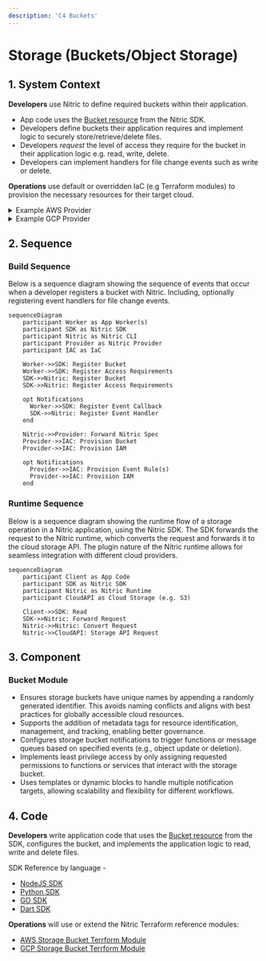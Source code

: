 ```yaml
---
description: 'C4 Buckets'
---
```


# Storage (Buckets/Object Storage)

## 1. System Context

**Developers** use Nitric to define required buckets within their application.

- App code uses the [Bucket resource](/storage) from the Nitric SDK.
- Developers define buckets their application requires and implement logic to securely store/retrieve/delete files.
- Developers _request_ the level of access they require for the bucket in their application logic e.g. read, write, delete.
- Developers can implement handlers for file change events such as write or delete.

**Operations** use default or overridden IaC (e.g Terraform modules) to provision the necessary resources for their target cloud.

<details>
  <summary>Example AWS Provider</summary>

- **AWS S3** serves as the storage backend.
- **AWS Lambda** functions are used to process events triggered by S3.
- **AWS IAM** provides roles and policies for secure access to S3 buckets and Lambda functions, enforcing least privilege access based on the developers request.

```mermaid
flowchart TD
    Developer["Developer"]
    Operations["Operations"]
    App["nitric up"]
    S3Bucket["AWS S3 Bucket"]
    Lambda["AWS Lambda Functions"]
    IAM["AWS IAM"]

    Developer -->|Code| App
    Operations -->|Terraform| App
    App -->|Create S3 Bucket| S3Bucket
    App -->|Configure Notifications| S3Bucket
    IAM -->|Allow Lambda Invocation| Lambda
    Lambda -->|Store/Retrieve Data/Trigger onEvents| S3Bucket
    App -->|Provide Access| IAM
    IAM -->S3Bucket

classDef default line-height:1;
classDef edgeLabel line-height:2;
```

</details>
<details>
  <summary>Example GCP Provider</summary>

- **Google Cloud Storage** serves as the storage backend.
- **Google Cloud Pub/Sub** is used to publish events triggered by Cloud Storage notifications.
- **Google IAM** provides roles and policies for secure access to Cloud Storage buckets and Pub/Sub topics, enforcing least privilege access based on the developer's request.

```mermaid
flowchart TD
    Developer["Developer"]
    Operations["Operations"]
    App["nitric up"]
    GCSBucket["Google Cloud Storage Bucket"]
    PubSubTopic["Google Pub/Sub Topic"]
    PubSubSubscription["Google Pub/Sub Subscription"]
    IAM["Google IAM"]
    Lambda["AWS Lambda Functions"]


    Developer -->|Code| App
    Operations -->|Terraform| App
    App -->|Create Storage Bucket| GCSBucket
    App -->|Configure Notifications| GCSBucket
    IAM -->|Allow Pub/Sub Publishing| PubSubTopic
    PubSubTopic -->|Publish Events| PubSubSubscription
    PubSubSubscription -->|Deliver Notifications| Lambda
    App -->|Provide Access| IAM
    IAM -->GCSBucket
    IAM -->PubSubTopic
    Lambda -->|Store/Retrieve Data/Trigger onEvents| GCSBucket


classDef default line-height:1;
classDef edgeLabel line-height:2;
```

</details>

## 2. Sequence

### Build Sequence

Below is a sequence diagram showing the sequence of events that occur when a developer registers a bucket with Nitric. Including, optionally registering event handlers for file change events.

```mermaid
sequenceDiagram
    participant Worker as App Worker(s)
    participant SDK as Nitric SDK
    participant Nitric as Nitric CLI
    participant Provider as Nitric Provider
    participant IAC as IaC

    Worker->>SDK: Register Bucket
    Worker->>SDK: Register Access Requirements
    SDK->>Nitric: Register Bucket
    SDK->>Nitric: Register Access Requirements

    opt Notifications
      Worker->>SDK: Register Event Callback
      SDK->>Nitric: Register Event Handler
    end

    Nitric->>Provider: Forward Nitric Spec
    Provider->>IAC: Provision Bucket
    Provider->>IAC: Provision IAM

    opt Notifications
      Provider->>IAC: Provision Event Rule(s)
      Provider->>IAC: Provision IAM
    end
```

### Runtime Sequence

Below is a sequence diagram showing the runtime flow of a storage operation in a Nitric application, using the Nitric SDK. The SDK forwards the request to the Nitric runtime, which converts the request and forwards it to the cloud storage API. The plugin nature of the Nitric runtime allows for seamless integration with different cloud providers.

```mermaid
sequenceDiagram
    participant Client as App Code
    participant SDK as Nitric SDK
    participant Nitric as Nitric Runtime
    participant CloudAPI as Cloud Storage (e.g. S3)

    Client->>SDK: Read
    SDK->>Nitric: Forward Request
    Nitric->>Nitric: Convert Request
    Nitric->>CloudAPI: Storage API Request
```

## 3. Component

### Bucket Module

- Ensures storage buckets have unique names by appending a randomly generated identifier. This avoids naming conflicts and aligns with best practices for globally accessible cloud resources.
- Supports the addition of metadata tags for resource identification, management, and tracking, enabling better governance.
- Configures storage bucket notifications to trigger functions or message queues based on specified events (e.g., object update or deletion).
- Implements least privilege access by only assigning requested permissions to functions or services that interact with the storage bucket.
- Uses templates or dynamic blocks to handle multiple notification targets, allowing scalability and flexibility for different workflows.

## 4. Code

**Developers** write application code that uses the [Bucket resource](/storage) from the SDK, configures the bucket, and implements the application logic to read, write and delete files.

SDK Reference by language -

- [NodeJS SDK](/reference/nodejs/storage/bucket)
- [Python SDK](/reference/python/storage/bucket)
- [GO SDK](/reference/go/storage/bucket)
- [Dart SDK](/reference/dart/storage/bucket)

**Operations** will use or extend the Nitric Terraform reference modules:

- [AWS Storage Bucket Terrform Module](https://github.com/nitrictech/nitric/blob/main/cloud/aws/deploytf/.nitric/modules/bucket/main.tf)
- [GCP Storage Bucket Terrform Module](https://github.com/nitrictech/nitric/blob/main/cloud/gcp/deploytf/.nitric/modules/bucket/main.tf)
